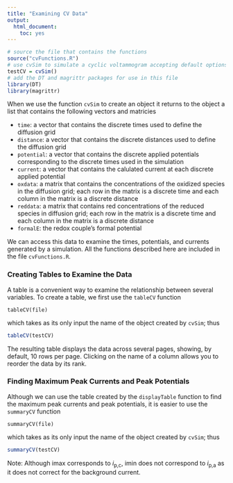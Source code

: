 ```yaml
---
title: "Examining CV Data"
output: 
  html_document: 
    toc: yes
---
```


```r
# source the file that contains the functions
source("cvFunctions.R")
# use cvSim to simulate a cyclic voltammogram accepting default options
testCV = cvSim()
# add the DT and magrittr packages for use in this file
library(DT)
library(magrittr)
```

When we use the function `cvSim` to create an object it returns to the object a list that contains the following vectors and matricies

* `time`: a vector that contains the discrete times used to define the diffusion grid
* `distance`: a vector that contains the discrete distances used to define the diffusion grid
* `potential`: a vector that contains the discrete applied potentials corresponding to the discrete times used in the simulation
* `current`: a vector that contains the calulated current at each discrete applied potential
* `oxdata`: a matrix that contains the concentrations of the oxidized species in the diffusion grid; each row in the matrix is a discrete time and each column in the matrix is a discrete distance 
* `reddata`: a matrix that contains red concentrations of the reduced species in diffusion grid; each row in the matrix is a discrete time and each column in the matrix is a discrete distance
* `formalE`: the redox couple's formal potential

We can access this data to examine the times, potentials, and currents generated by a simulation. All the functions described here are included in the file `cvFunctions.R`.

### Creating Tables to Examine the Data

A table is a convenient way to examine the relationship between several variables. To create a table, we first use the `tableCV` function

```
tableCV(file)
```

which takes as its only input the name of the object created by `cvSim`; thus

```r
tableCV(testCV)
```

The resulting table displays the data across several pages, showing, by default, 10 rows per page. Clicking on the name of a column allows you to reorder the data by its rank.

### Finding Maximum Peak Currents and Peak Potentials

Although we can use the table created by the `displayTable` function to find the maximum peak currents and peak potentials, it is easier to use the `summaryCV` function 

```
summaryCV(file)
```

which takes as its only input the name of the object created by `cvSim`; thus

```r
summaryCV(testCV)
```

Note: Although imax corresponds to *i*~p,c~, imin does not correspond to *i*~p,a~ as it does not correct for the background current.